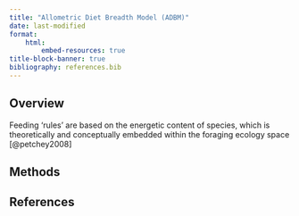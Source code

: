 ```yaml
---
title: "Allometric Diet Breadth Model (ADBM)"
date: last-modified
format:
    html:
        embed-resources: true
title-block-banner: true
bibliography: references.bib
---
```


## Overview

Feeding 'rules' are based on the energetic content of species, which is theoretically and conceptually embedded within the foraging ecology space [@petchey2008]

## Methods

## References {.unnumbered}

::: {#refs}
:::